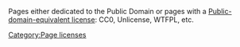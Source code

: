 Pages either dedicated to the Public Domain or pages with a [[wikipedia:Public-domain-equivalent license|Public-domain-equivalent license]]: CC0, Unlicense, WTFPL, etc.

[[Category:Page licenses]]